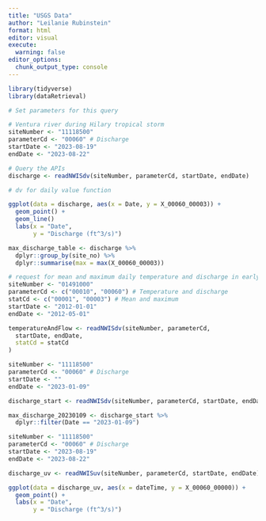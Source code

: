 ```yaml
---
title: "USGS Data"
author: "Leilanie Rubinstein"
format: html
editor: visual
execute:
  warning: false
editor_options: 
  chunk_output_type: console
---
```


```r
library(tidyverse)
library(dataRetrieval)
```

```r
# Set parameters for this query

# Ventura river during Hilary tropical storm
siteNumber <- "11118500"
parameterCd <- "00060" # Discharge
startDate <- "2023-08-19"
endDate <- "2023-08-22"

```

```r
# Query the APIs
discharge <- readNWISdv(siteNumber, parameterCd, startDate, endDate)

# dv for daily value function
```

```r
ggplot(data = discharge, aes(x = Date, y = X_00060_00003)) + 
  geom_point() +
  geom_line()
  labs(x = "Date",
       y = "Discharge (ft^3/s)")

max_discharge_table <- discharge %>%
  dplyr::group_by(site_no) %>%
  dplyr::summarise(max = max(X_00060_00003))
```

```r
# request for mean and maximum daily temperature and discharge in early 2012
siteNumber <- "01491000"
parameterCd <- c("00010", "00060") # Temperature and discharge
statCd <- c("00001", "00003") # Mean and maximum
startDate <- "2012-01-01"
endDate <- "2012-05-01"

temperatureAndFlow <- readNWISdv(siteNumber, parameterCd,
  startDate, endDate,
  statCd = statCd
)
```

```r
siteNumber <- "11118500"
parameterCd <- "00060" # Discharge
startDate <- ""
endDate <- "2023-01-09"

discharge_start <- readNWISdv(siteNumber, parameterCd, startDate, endDate)

max_discharge_20230109 <- discharge_start %>%
  dplyr::filter(Date == "2023-01-09")
```

```r
siteNumber <- "11118500"
parameterCd <- "00060" # Discharge
startDate <- "2023-08-19"
endDate <- "2023-08-22"

discharge_uv <- readNWISuv(siteNumber, parameterCd, startDate, endDate)

ggplot(data = discharge_uv, aes(x = dateTime, y = X_00060_00000)) + 
  geom_point() +
  labs(x = "Date",
       y = "Discharge (ft^3/s)")
```

